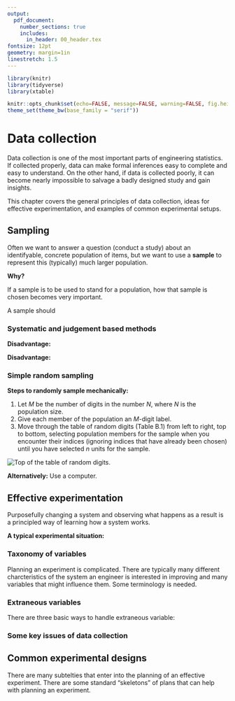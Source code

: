 ```yaml
---
output: 
  pdf_document:
    number_sections: true
    includes:
      in_header: 00_header.tex
fontsize: 12pt
geometry: margin=1in
linestretch: 1.5
---
```


```r
library(knitr)
library(tidyverse)
library(xtable)

knitr::opts_chunk$set(echo=FALSE, message=FALSE, warning=FALSE, fig.height = 2)
theme_set(theme_bw(base_family = "serif"))
```

\setcounter{section}{1}

# Data collection

Data collection is one of the most important parts of engineering statistics. If collected properly, data can make formal inferences easy to complete and easy to understand. On the other hand, if data is collected poorly, it can become nearly impossible to salvage a badly designed study and gain insights.

This chapter covers the general principles of data collection, ideas for effective experimentation, and examples of common experimental setups. 

## Sampling

\begin{itemize}
\itemsep .1in
\item[Q:]The most common question engineers ask about data collection is
\item[A:]The answer depends on the variation in response that one expects.
\end{itemize}
\vspace{.1in}

Often we want to answer a question (conduct a study) about an identifyable, concrete population of items, but we want to use a **sample** to represent this (typically) much larger population.

**Why?**
\vspace{.75in}

\begin{ex}
Measuring some characteristics of a sample of 20 electrical components (note: this is one sample with 20 units; the sample size is 20) from an incoming lot of 200.
\end{ex}
\vspace{.1in}
If a sample is to be used to stand for a population, how that sample is chosen becomes very important. 

A sample should

\newpage


### Systematic and judgement based methods

\begin{df}
In \emph{systematic sampling}, create a list of every member of the population. From the list, randomly select the first sample element from the first $k$ elements on the population list. Thereafter, we select every $k^{th}$ element on the list. 
\end{df}
\vspace{.1in}

**Disadvantage:** 

\vspace{.5in}
\begin{df}
In \emph{judgement-based sampling}, select based on the opinion of an expert.
\end{df}
\vspace{.1in}

**Disadvantage:** 

\vspace{.1cm}

### Simple random sampling

\begin{df}
A \emph{simple random sample of size $n$} from a population is a sample selected in such a manner that every collection of $n$ items in the population is a priori equally likely to compose the sample.
\end{df}
\vspace{.5in}
\begin{ex}
A statistics instructor wanted to know how many hours per week her students spend watching cat videos on YouTube. Rather than asking each one of them, she puts all of their names in a hat and draws out 10. This is a simple random sample of size 10.
\end{ex}

\newpage

**Steps to randomly sample mechanically:**

1. Let $M$ be the number of digits in the number $N$, where $N$ is the population size.
2. Give each member of the population an $M$-digit label.
3. Move through the table of random digits (Table B.1) from left to right, top to bottom, selecting population members for the sample when you encounter their indices (ignoring indices that have already been chosen) until you have selected $n$ units for the sample.

\vspace{.25in}
![Top of the table of random digits.](images/head_random_digits.png)
\vspace{.25in}

\begin{ex}
Take a simple random sample of $12$ units of pig iron out of a shipment of $90$ units.
\end{ex}
\vspace{1in}


**Alternatively:** Use a computer.

\newpage

## Effective experimentation

Purposefully changing a system and observing what happens as a result is a principled way of learning how a system works.


**A typical experimental situation:**


\vspace{6.5in}

\begin{ex}[Chemical purity]
Suppose you want to know about the effect of two different reactants (A and B) on the purity of a chemical for a given mixing speed and batch size. Reactant A has 2 levels ($a_1$ and $a_2$) and reactant B also has 2 levels ($b_1$ and $b2$).
\end{ex}

\newpage

### Taxonomy of variables

Planning an experiment is complicated. There are typically many different charcteristics of the system an engineer is interested in improving and many variables that might influence them. Some terminology is needed.

\vspace{.2in}
\begin{df}
A \emph{response variable} in an experiment is one that is monitored as characterizing system performance/behavior.
\end{df}
\vspace{.2in}
\begin{df}
A \emph{supervised (or managed) variable} in an experiment is one over which an investigator exercises power, choosing a setting or settings for use in the study. When a supervised variable is held constant (has only one setting), it is called a \emph{control variable}. When a supervised variable is given several settings in a study, it is called an \emph{experimental variable}.
\end{df}
\vspace{.2in}
\begin{df}
A \emph{concomitant (or accompanying) variable} in an experiment is one that is observed but is neither a primary response variable nor a managed variable. Such a variable can change in relation to either experimental or unobserved causes and may or may not itself have an impact on a response variable.
\end{df}

\vspace{.2in}
\begin{ex}[Chemical purity, cont'd]
What are the response variables, controlled variables, experimental variables, and concomitant variables?
\end{ex}
\newpage

\begin{ex}[Wood joint strength, pg. 39]
Dimond and Dix experimented with three different woods and three different glues, investigating joint strength properties. Their primary interest was the effects of wood type and glue type on joint strength in a tension test and joint strength in a shear test. In addition, they found that the strengths were probably related to the variables drying time and pressure, so they hold these two variables constant. They also observed that variation in strengths could also have originated in properties of the particular specimens glued, such as moisture content although they haven't utilized this variable in the analysis of the data.

What is a full/complete factorial study for this experiment? What are the response variables, controlled variables, experimental variables, and concomitant variables?
\end{ex}
\newpage

### Extraneous variables

\begin{df}
\emph{Extraneous variables} are undesirable variables that influence the relationship between the variables that an experimenter is examining. Extraneous variables that vary with the levels of the independent variable are the most dangerous type in terms of challenging the validity of experimental results. These types of extraneous variables have a special name, \emph{confounding variables}.
\end{df}

There are three basic ways to handle extraneous variable:

\begin{enumerate}
\itemsep .2in
\item 
\item 
\item 
\end{enumerate}


\vspace{.2in}

\begin{df}
A \emph{block} of experimental units, experiental times of observation, experimental conditions, etc. is a homogeneous group within which different levels of primary experimental variables can be applied and compared in a relatively uniform environment.
\end{df}

\vspace{.2in}

\begin{df}
\emph{Randomization} is the use of a randomizing device at some point where experimental protocol is not already dictated by the specification of the supervised variables. Often it means that assigning experimental units to the experimental conditions at random.
\end{df}

\newpage

\begin{ex}[Heat treating gears, cont'd]
A process engineer is faced with the question, "How should gears be loaded into a continuous carburizing furnace in order to minimize distortion during heat treating?" There are two types of methods for loading, laying or hanging the gears. The thrust face runout (0.0001 in) is a measure of distortion. What are the response variables, controlled variables, experimental variables, and extraneous variables? How would you use handle the extraneous variable (three ways)?
\end{ex}

\newpage

### Some key issues of data collection

\begin{enumerate}
\itemsep 2in
\item Comparative study
\item Replication
\item Allocation of resources
\end{enumerate}

\newpage

## Common experimental designs

There are many subtelties that enter into the planning of an effective experiment. There are some standard "skeletons" of plans that can help with planning an experiment.

\vspace{.2in}
\begin{df}
A \emph{completely randomized experiment} is one in which all experimental variables are of primary interest (i.e. none are included only for purposes of blocking), and randomization is used at every possible point of choosing the experimental protocol.
\end{df}

\vspace{.2in}
\begin{df}
A \emph{randomized complete block experiment} is one in which at least one experimental variable is a blocking factor (not of primary interest to the investigator); and within each block, every setting of the primary experimental variables appears at least once; and randomization is employed at all possible points where the exact experimental protocol is determined.
\end{df}

\vspace{.2in}
\begin{ex}[Glass restrengthening]
Boyer, Millis, and Schiber studied the restrengthening of damaged glass through etching. They investigated the effects of the concentration of hydroflouric acid in etching bath and the time spent in the etching bath on the resulting strength of damaged glass rods. Strengths were measured using a three-point bending method.

A $3\times 3$ factorial eperiment is run with the levels of concentration being 50\%, 75\%, and 100\% HF and the levels of time being 30 sec., 60 sec, 120 sec. 18 damaged rods were allocated - two apiece - to eaching of the nine treatment combinations for testing. This was done at random by labeling the rods 01-18, placing numbered slips of paper in a hat, mixing, drawing two out for 30 sec. and 50\%, then drawing two out for 30 sec. and 75\%, etc. The slips of paper were also used to determine the order of testing and the order of damaging the rods.

\vspace{.5in}

{\bf Completely randomized design} or {\bf Randomized complete block design?}
\end{ex}

\newpage
\begin{ex}[Chemical purity, cont'd]
Assume time of day is an extraneous variable.
\vspace{.2in}
{\bf Completely randomized design:}

\vspace{3in}

{\bf Randomized complete block design:}

\end{ex}
\newpage